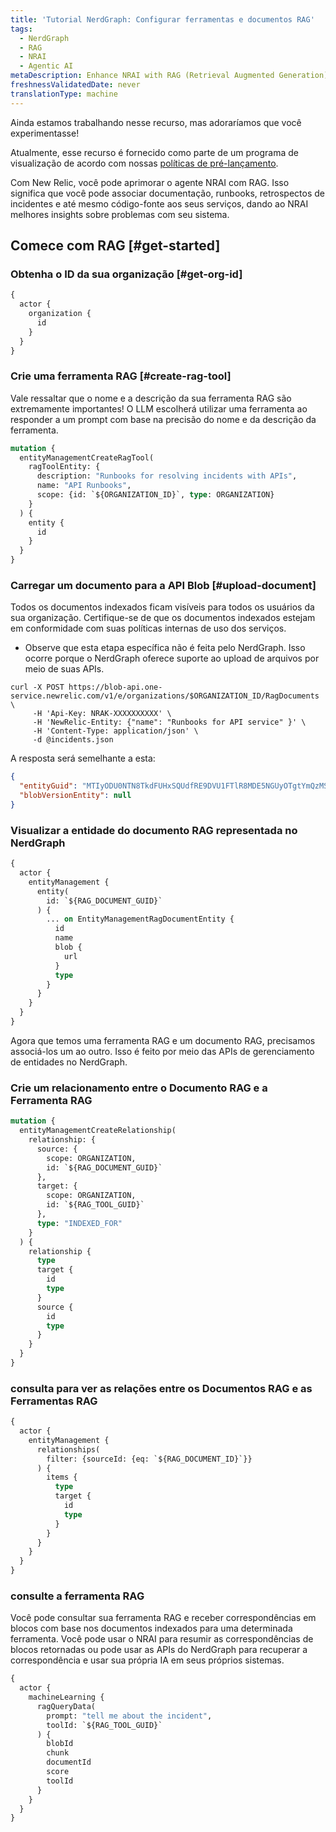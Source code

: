 ```yaml
---
title: 'Tutorial NerdGraph: Configurar ferramentas e documentos RAG'
tags:
  - NerdGraph
  - RAG
  - NRAI
  - Agentic AI
metaDescription: Enhance NRAI with RAG (Retrieval Augmented Generation)
freshnessValidatedDate: never
translationType: machine
---
```


<Callout title="visualização">
  Ainda estamos trabalhando nesse recurso, mas adoraríamos que você experimentasse!

  Atualmente, esse recurso é fornecido como parte de um programa de visualização de acordo com nossas [políticas de pré-lançamento](/docs/licenses/license-information/referenced-policies/new-relic-pre-release-policy).
</Callout>

Com New Relic, você pode aprimorar o agente NRAI com RAG. Isso significa que você pode associar documentação, runbooks, retrospectos de incidentes e até mesmo código-fonte aos seus serviços, dando ao NRAI melhores insights sobre problemas com seu sistema.

## Comece com RAG [#get-started]

### Obtenha o ID da sua organização [#get-org-id]

```graphql
{
  actor {
    organization {
      id
    }
  }
}
```

### Crie uma ferramenta RAG [#create-rag-tool]

Vale ressaltar que o nome e a descrição da sua ferramenta RAG são extremamente importantes! O LLM escolherá utilizar uma ferramenta ao responder a um prompt com base na precisão do nome e da descrição da ferramenta.

```graphql
mutation {
  entityManagementCreateRagTool(
    ragToolEntity: {
      description: "Runbooks for resolving incidents with APIs",
      name: "API Runbooks",
      scope: {id: `${ORGANIZATION_ID}`, type: ORGANIZATION}
    }
  ) {
    entity {
      id
    }
  }
}
```

### Carregar um documento para a API Blob [#upload-document]

<Callout variant="important">
  Todos os documentos indexados ficam visíveis para todos os usuários da sua organização. Certifique-se de que os documentos indexados estejam em conformidade com suas políticas internas de uso dos serviços.
</Callout>

* Observe que esta etapa específica não é feita pelo NerdGraph. Isso ocorre porque o NerdGraph oferece suporte ao upload de arquivos por meio de suas APIs.

```shell
curl -X POST https://blob-api.one-service.newrelic.com/v1/e/organizations/$ORGANIZATION_ID/RagDocuments \
     -H 'Api-Key: NRAK-XXXXXXXXXX' \
     -H 'NewRelic-Entity: {"name": "Runbooks for API service" }' \
     -H 'Content-Type: application/json' \
     -d @incidents.json
```

A resposta será semelhante a esta:

```json
{
  "entityGuid": "MTIyODU0NTN8TkdFUHxSQUdfRE9DVU1FTlR8MDE5NGUyOTgtYmQzMS03NzA4LWI3NzItYzQ4MTZlYjNhYThk",
  "blobVersionEntity": null
}
```

### Visualizar a entidade do documento RAG representada no NerdGraph

```graphql
{
  actor {
    entityManagement {
      entity(
        id: `${RAG_DOCUMENT_GUID}`
      ) {
        ... on EntityManagementRagDocumentEntity {
          id
          name
          blob {
            url
          }
          type
        }
      }
    }
  }
}
```

Agora que temos uma ferramenta RAG e um documento RAG, precisamos associá-los um ao outro. Isso é feito por meio das APIs de gerenciamento de entidades no NerdGraph.

### Crie um relacionamento entre o Documento RAG e a Ferramenta RAG

```graphql
mutation {
  entityManagementCreateRelationship(
    relationship: {
      source: {
        scope: ORGANIZATION,
        id: `${RAG_DOCUMENT_GUID}`
      },
      target: {
        scope: ORGANIZATION,
        id: `${RAG_TOOL_GUID}`
      },
      type: "INDEXED_FOR"
    }
  ) {
    relationship {
      type
      target {
        id
        type
      }
      source {
        id
        type
      }
    }
  }
}
```

### consulta para ver as relações entre os Documentos RAG e as Ferramentas RAG

```graphql
{
  actor {
    entityManagement {
      relationships(
        filter: {sourceId: {eq: `${RAG_DOCUMENT_ID}`}}
      ) {
        items {
          type
          target {
            id
            type
          }
        }
      }
    }
  }
}
```

### consulte a ferramenta RAG

Você pode consultar sua ferramenta RAG e receber correspondências em blocos com base nos documentos indexados para uma determinada ferramenta. Você pode usar o NRAI para resumir as correspondências de blocos retornadas ou pode usar as APIs do NerdGraph para recuperar a correspondência e usar sua própria IA em seus próprios sistemas.

```graphql
{
  actor {
    machineLearning {
      ragQueryData(
        prompt: "tell me about the incident", 
        toolId: `${RAG_TOOL_GUID}`
      ) {
        blobId
        chunk
        documentId
        score
        toolId
      }
    }
  }
}
```